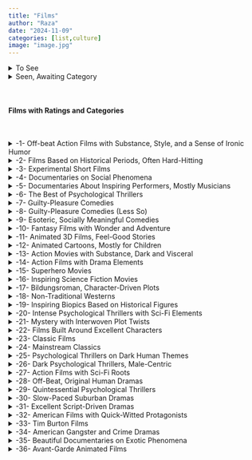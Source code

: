```yaml
---
title: "Films"
author: "Raza"
date: "2024-11-09"
categories: [list,culture]
image: "image.jpg"
---
```


<details>

<summary>To See</summary>

-   I Lost My Body
-   The Tale
-   Collateral
-   Oblivion

</details>

<details>

<summary>Seen, Awaiting Category</summary>

-   Soylent Green
-   The Wild Robot
-   Sing Sing
-   Whiplash
-   Good One
-   Suzume
-   Mad Max: Furiosa
-   Dune 1 and 2
-   Sorry to Bother You
-   Butch Cassidy and the Sundance Kid
-   The Wild Bunch
-   A Few Dollars More
-   Escape from New York
-   The Rainmaker
-   Knives Out
-   Searching for Bobby Fischer
-   Miller's Crossing
-   Bill and Ted's Excellent Adventure
-   Cell 211
-   Old Henry
-   The Manchurian Candidate
-   The Talented Mr. Ripley
-   Europa Report
-   Once Upon a Time in the West
-   The Wind That Shakes the Barley
-   Judas and the Black Messiah
-   Nope
-   Oldboy
-   Daybreakers
-   All Light Everywhere
-   The Banshees of Inisherin
-   The Vast of Night
-   The Right Stuff
-   Triangle of Sadness
-   The Expanse

</details>

<br>

#### Films with Ratings and Categories

<br>

<details>

<summary>-1- Off-beat Action Films with Substance, Style, and a Sense of Ironic Humor</summary>

-   \*\*\*\* Inglourious Basterds
-   \*\*\*\* Burn After Reading
-   \*\*\*\* Hot Fuzz
-   \*\*\*\*\* Kill Bill Volume I & II
-   \*\*\* Face Off
-   \*\*\*\*\*\* Lock Stock and Two Smoking Barrels
-   \*\*\*\*\* Snatch
-   \*\*\*\*\* Django Unchained
-   \*\*\*\*\* Reservoir Dogs
-   \*\*\*\*\*\*\* Pulp Fiction
-   \*\*\*\*\*\*\* Heat
-   \*\*\* Oceans Twelve
-   \*\*\* Be Cool
-   \*\*\*\*\* The Town
-   \*\*\*\* Kick Ass
-   \*\*\* BlackkKlansmen
-   \*\*\* Baby Driver
-   \*\*\*\*\* Villainess

</details>

<details>

<summary>-2- Films Based on Historical Periods, Often Hard-Hitting</summary>

-   \*\*\*\*\*\*\* Waltz With Bashir
-   \*\*\*\*\*\*\* It's Such a Beautiful Day
-   \*\*\*\*\* Argo
-   \*\*\*\*\*\*\* Persepolis
-   \*\*\*\*\*\* Gomorrah
-   \*\*\*\*\*\* Sicario
-   \*\*\*\*\* Battle of Chernobyl
-   \*\*\*\* The Prophet

</details>

<details>

<summary>-3- Experimental Short Films</summary>

-   \*\*\*\*\*\*\* Ryan (Short)
-   \*\*\*\*\*\* Crumb
-   \*\*\* I Sisyphus (Short)
-   \*\*\*\* I Met The Walrus (Short)
-   \*\*\* An Andalusian Dog

</details>

<details>

<summary>-4- Documentaries on Social Phenomena</summary>

-   \*\*\*\* Religilous
-   \*\*\*\*\* Kedi
-   \*\*\*\*\*\* Why We Fight
-   \*\*\*\* Hitler: The Rise of Evil
-   \*\*\* God Grew Tired of Us
-   \*\*\*\*\*\* Doctor’s Diaries
-   \*\*\*\*\*\* Prohibition
-   \*\*\*\*\* Manufacturing Consent: Noam Chomsky and the Media (1992)
-   \*\*\*\*\*\*\* Shake Hands With The Devil
-   \*\*\*\*\*\*\* The War You Don't See
-   \*\*\*\* Sicko
-   \*\*\*\*\* Inside Job
-   \*\*\*\*\*\* Spotlight
-   \*\*\*\*\* Merchants of Doubt
-   \*\*\*\*\* Minecraft: The Story of Mojang
-   \*\*\*\*\*\* Food Inc
-   \*\*\*\*\*\* The Big Short
-   \*\*\*\* Food Matters
-   \*\*\* Super Size Me
-   \*\*\*\* Jesus Camp
-   \*\*\* A Better Life
-   \*\*\*\*\* Catfish
-   \*\*\*\*\* Das Boot

</details>

<details>

<summary>-5- Documentaries About Inspiring Performers, Mostly Musicians</summary>

-   \*\*\*\* Live! Tonight! Sold Out!!
-   \*\*\* Live At Reading
-   \*\*\*\*\*\*\* The Devil And Daniel Johnston
-   \*\*\*\*\*\* About a Son
-   \*\*\*\*\*\* Cobain: Montage of Heck
-   \*\*\*\*\* John Lennon Vs US
-   \*\*\*\*\*\*\* Man on Wire
-   \*\*\*\* A Hard Day’s Night
-   \*\*\*\*\* 8 Mile

</details>

<details>

<summary>-6- The Best of Psychological Thrillers</summary>

-   \*\*\*\*\*\*\* Se7en
-   \*\*\*\*\* Gone Girl
-   \*\*\*\*\* Mystic River
-   \*\*\*\* Pathology
-   \*\*\*\*\* Dallas Buyers Club
-   \*\*\*\*\* Puncture
-   \*\*\*\*\* A Scanner Darkly
-   \*\*\*\* The Zodiac Killer
-   \*\*\*\*\*\* Fermat’s Room
-   \*\*\*\* Cube
-   \*\*\*\*\*\*\* Silence of the Lambs
-   \*\*\* Red Dragon
-   \*\*\* The Girl With the Dragon Tattoo (English)
-   \*\*\*\* 21 Grams
-   \*\*\*\*\*\* The Double
-   \*\*\*\* Super 8
-   \*\*\*\*\*\* Memento
-   \*\*\*\* John Wick
-   \*\*\*\* American Psycho
-   \*\*\*\*\*\* Nightcrawler
-   \*\*\*\*\* Get Out
-   \*\*\*\*\*\*\* The Handmaiden

</details>

<details>

<summary>-7- Guilty-Pleasure Comedies</summary>

-   \*\*\*\*\* Borat
-   \*\*\* Bruno
-   \*\*\*\*\* Southpark Bigger Longer Uncut
-   \*\*\*\* Idiocracy
-   \*\*\* Jackass 1-2
-   \*\*\* Austin Powers
-   \*\*\*\* Strange Wilderness
-   \*\*\* MacGruber
-   \*\*\*\*\* Kung Fury
-   \*\*\* Kenny

</details>

<details>

<summary>-8- Guilty-Pleasure Comedies (Less So)</summary>

-   \*\*\*\* 40 Year Old Virgin
-   \*\*\*\*\*\* Superbad
-   \*\*\*\* Juno
-   \*\*\*\* The Hangover

</details>

<details>

<summary>-9- Esoteric, Socially Meaningful Comedies</summary>

-   \*\*\*\*\*\*\* Office Space
-   \*\*\*\* Sideways
-   \*\*\*\*\* The Big Lebowski
-   \*\*\*\*\* Napoleon Dynamite

</details>

<details>

<summary>-10- Fantasy Films with Wonder and Adventure</summary>

-   \*\*\*\* Pirates of the Caribbean 1-2
-   \*\*\*\* The Day After Tomorrow
-   \*\*\*\* The Revenant
-   \*\*\*\*\* Lord of the Rings Trilogy
-   \*\*\*\*\*\*\* Pan’s Labyrinth
-   \*\*\*\*\*\*\* The Fountain
-   \*\*\*\*\* Hugo
-   \*\*\*\*\* Harry Potter Series
-   \*\*\*\* Avatar
-   \*\*\*\*\* Shape of Water
-   \*\*\* Okja
-   \*\*\*\* Planet of the Apes

</details>

<details>

<summary>-11- Animated 3D Films, Feel-Good Stories</summary>

-   \*\*\*\*\*\*\* Wall-E
-   \*\*\*\*\* Toy Story 2
-   \*\*\*\*\* Chicken Run
-   \*\*\*\*\* Toy Story 3
-   \*\*\*\*\*\* A Bug's Life
-   \*\*\* The Incredibles
-   \*\*\*\*\*\* Frozen
-   \*\*\*\* E.T.
-   \*\*\*\*\*\* Finding Nemo
-   \*\*\*\*\* Up
-   \*\*\*\* Inside Out

</details>

<details>

<summary>-12- Animated Cartoons, Mostly for Children</summary>

-   \*\*\*\* Hercules
-   \*\*\*\*\*\* Pinocchio
-   \*\*\*\*\*\*\* Lion King
-   \*\*\*\*\* Lion, the Witch, and the Wardrobe (1979)
-   \*\*\*\*\*\* Nausicaa of the Valley of the Wind

</details>

<details>

<summary>-13- Action Movies with Substance, Dark and Visceral</summary>

-   \*\*\*\* Bourne Trilogy
-   \*\*\*\* Die Hard
-   \*\*\*\*\* Speed
-   \*\*\*\*\*\* The Terminator 1 and 2
-   \*\*\*\*\*\*\* Snowpiercer
-   \*\*\*\*\* Mad Max
-   \*\*\*\*\*\* Mad Max 2
-   \*\*\*\*\*\* Mad Max: Fury Road
-   \*\*\*\*\*\* Blade Runner

</details>

<details>

<summary>-14- Action Films with Drama Elements</summary>

-   \*\*\*\*\*\*\* Bonnie and Clyde
-   \*\*\*\*\*\*\* Chinatown
-   \*\*\*\*\*\* The Grifters
-   \*\*\*\*\* Blue Velvet
-   \*\*\*\*\* All About My Mother
-   \*\*\*\* Drive
-   \*\*\*\*\*\* Leon

</details>

<details>

<summary>-15- Superhero Movies</summary>

-   \*\*\*\*\* Iron Man
-   \*\*\*\* Star Trek (2009)
-   \*\*\*\*\* Star Wars (Original Trilogy)
-   \*\*\*\* Unbreakable
-   \*\*\*\*\*\*\* The Dark Knight
-   \*\*\* Logan
-   \*\*\* Black Panther
-   \*\*\* Deadpool

</details>

<details>

<summary>-16- Inspiring Science Fiction Movies</summary>

-   \*\*\*\*\*\* The Matrix
-   \*\*\*\* Blade Runner 2049
-   \*\*\*\*\* Inception
-   \*\*\*\* Transcendence
-   \*\*\*\*\*\* Sunshine
-   \*\*\*\*\* Gattaca
-   \*\*\*\*\*\* Gravity
-   \*\*\*\* Interstellar
-   \*\*\*\*\* The Martian
-   \*\*\*\*\* Animatrix
-   \*\*\*\* Existenz
-   \*\*\* Splice
-   \*\*\*\*\* Ex Machina
-   \*\*\*\* Source Code
-   \*\*\*\* Minority Report
-   \*\*\*\*\* Annihilation
-   \*\*\*\* Sleepdealer
-   \*\*\*\*\* Hero (2002)

</details>

<details>

<summary>-17- Bildungsroman, Character-Driven Plots</summary>

-   \*\*\*\* Jaws
-   \*\*\*\*\* Topgun
-   \*\*\*\*\*\* Rocky
-   \*\*\*\* Creed
-   \*\*\*\*\* Raging Bull
-   \*\*\*\*\*\*\* The Wrestler
-   \*\*\*\* The Fighter

</details>

<details>

<summary>-18- Non-Traditional Westerns</summary>

-   \*\*\*\* Space Cowboys
-   \*\*\*\*\*\*\* No Country for Old Men
-   \*\*\*\*\* True Grit
-   \*\*\*\*\*\* The Hateful Eight
-   \*\*\*\* Dead Man
-   \*\*\*\*\* Gran Torino

</details>

<details>

<summary>-19- Inspiring Biopics Based on Historical Figures</summary>

-   \*\*\*\* Charlie Wilson’s War
-   \*\*\*\*\* Milk
-   \*\*\*\*\* Frost / Nixon
-   \*\*\*\*\*\* Citizenfour
-   \*\*\*\*\* Client 9 – The Rise and Fall of Eliot Spitzer
-   \*\*\*\*\* Schindler’s List
-   \*\*\*\*\*\* The Lives of Others
-   \*\*\*\*\*\*\* The Pianist
-   \*\*\*\*\*\*\* Gandhi
-   \*\*\*\*\*\* Lincoln
-   \*\*\*\* Bronson
-   \*\*\*\*\* Control
-   \*\*\*\*\*\* A Man for All Seasons
-   \*\*\* The Disaster Artist

</details>

<details>

<summary>-20- Intense Psychological Thrillers with Sci-Fi Elements</summary>

-   \*\*\*\*\*\*\* Children of Men
-   \*\*\*\* 28 Days Later
-   \*\*\*\*\* Contagion
-   \*\*\*\*\*\*\* The Hurt Locker
-   \*\*\*\*\*\* Blood Diamond

</details>

<details>

<summary>-21- Mystery with Interwoven Plot Twists</summary>

-   \*\*\*\*\*\*\* Inside Man
-   \*\*\*\*\*\* The Usual Suspects

</details>

<details>

<summary>-22- Films Built Around Excellent Characters</summary>

-   \*\*\*\* Few Good Men
-   \*\*\*\* Hacksaw Ridge
-   \*\*\*\*\*\* The Terminal
-   \*\*\*\*\* Sully
-   \*\*\*\*\* Saving Private Ryan
-   \*\*\* Dunkirk
-   \*\*\*\*\* The King’s Speech
-   \*\*\*\*\*\* Forrest Gump
-   \*\*\*\*\*\* Birdman
-   \*\*\*\*\* Patch Adams
-   \*\*\*\*\* Billy Elliot
-   \*\*\*\*\*\* 12 Years a Slave
-   \*\*\*\* Born on the Fourth of July
-   \*\*\*\*\* The Social Network
-   \*\*\*\*\*\*\* There Will Be Blood
-   \*\*\*\*\* Gladiator
-   \*\*\*\* The Great Debaters
-   \*\*\*\*\* Cast Away
-   \*\*\*\* Dante’s Peak
-   \*\*\*\* Arctic
-   \*\*\*\* Moneyball
-   \*\*\*\*\* The Green Mile
-   \*\*\*\*\*\*\* The Aviator
-   \*\*\*\*\* Michael Clayton
-   \*\*\*\* Slumdog Millionaire
-   \*\*\*\*\* Ford vs. Ferrari
-   \*\*\*\*\* Blow-Up
-   \*\*\*\* Lion
-   \*\*\*\*\* Moonlight
-   \*\*\*\*\*\* Ida
-   \*\*\*\* The Shawshank Redemption
-   \*\*\*\*\* Dolemite is My Name

</details>

<details>

<summary>-23- Classic Films</summary>

Classic films. These are paced slower (exception Hitchcock), avant-garde and not for everyone.

-   \*\*\* Eraserhead
-   \*\*\*\*\* Stranger than Paradise
-   \*\*\* Teorema
-   \*\*\*\*\* Mister Lonely
-   \*\*\*\*\* Last Year at Marienbad
-   \*\*\*\*\*\*\* Hiroshima Mon Amour
-   \*\*\*\*\* 2001: A Space Odyssey
-   \*\*\*\* The Cabinet of Dr Caligari
-   \*\*\*\*\*\* Psycho
-   \*\*\*\* Vertigo
-   \*\*\*\* Amor Estranho Amor
-   \*\*\*\*\*\*\* The Tenant

</details>

<details>

<summary>-24- Mainstream Classics</summary>

Mainstream classics. Good to have in your vocabulary if you're a film buff, good for igniting nostalgia.

-   \*\*\*\*\*\*\* Strangers On A Train
-   \*\*\*\*\*\* Dr Strangelove
-   \*\*\*\* It’s a Wonderful Life
-   \*\*\*\*\* Stagecoach
-   \*\*\*\* Arsenic and Old Lace
-   \*\*\*\*\* Casablanca
-   \*\*\*\* A Streetcar Named Desire
-   \*\*\* Saturday Night Fever
-   \*\*\*\*\*\*\* Citizen Kane
-   \*\*\*\* In a Lonely Place
-   \*\*\*\*\*\* Lolita

</details>

<details>

<summary>-25- Psychological Thrillers on Dark Human Themes</summary>

Psychological thrillers dealing with darker aspects of the human condition (drug use, self-identity, abuse).

-   \*\*\*\*\* Boy A
-   \*\*\*\* Mysterious Skin
-   \*\*\*\*\*\* Trainspotting
-   \*\*\*\*\*\* My Beautiful Laundrette
-   \*\*\* The Girl Next Door
-   \*\*\*\*\*\*\* Requiem for a Dream
-   \*\*\*\*\* A Simple Plan
-   \*\*\*\*\*\*\* Boys Don’t Cry
-   \*\*\*\*\*\*\* Starred Up
-   \*\*\*\*\* Black Swan
-   \*\*\*\*\*\* Boyhood
-   \*\*\*\*\* Kids
-   \*\*\* Irréversible

</details>

<details>

<summary>-26- Dark Psychological Thrillers, Male-Centric</summary>

Well-made, classic, extremely entertaining psychological thrillers with dark subject matter, centered around male characters.

-   \*\*\*\*\*\*\* Fight Club
-   \*\*\*\*\*\*\* A Clockwork Orange
-   \*\*\*\*\* American History X
-   \*\*\*\*\* Bad Boys
-   \*\*\*\*\* Cool Hand Luke

</details>

<details>

<summary>-27- Action Films with Sci-Fi Roots</summary>

Great action films with science fiction roots, plenty of suspense and entertainment. Well-constructed, original mise-en-scene.

-   \*\*\*\*\* District 9
-   \*\*\*\*\* Arrival
-   \*\*\*\*\*\* Predator
-   \*\*\*\* Contact
-   \*\*\*\*\*\*\* Alien
-   \*\*\*\* Prometheus
-   \*\*\*\* Aliens
-   \*\*\*\*\* Jurassic Park
-   \*\*\*\* A Quiet Place

</details>

<details>

<summary>-28- Off-Beat, Original Human Dramas</summary>

Slightly off-beat, highly original human drama. Slow-paced, but rich in both production and entertainment value.

-   \*\*\*\*\* Magnolia
-   \*\*\*\*\*\* 500 Days of Summer
-   \*\*\*\*\*\* Silver Linings Playbook
-   \*\*\*\* I’m Here (Short)
-   \*\*\*\* K-pax
-   \*\*\*\* Kontroll
-   \*\*\*\* The Squid and the Whale
-   \*\*\*\*\* Little Miss Sunshine
-   \*\*\*\*\*\* Amelie
-   \*\*\*\* Doubt
-   \*\*\*\* Up in the Air
-   \*\*\*\* Palindromes
-   \*\*\*\*\*\* Y Tu Mama Tambien
-   \*\*\*\*\* Wristcutters: A Love Story
-   \*\*\*\*\*\* Taxi Driver
-   \*\*\*\*\*\* The Grand Budapest Hotel
-   \*\*\*\*\* Moonrise Kingdom
-   \*\*\*\* Beginners
-   \*\*\*\*\* Hunt for the Wilderpeople
-   \*\*\* I Heart Huckabees
-   \*\*\*\*\* Cleo from 5 to 7
-   \*\*\*\*\*\*\* One Flew Over The Cuckoo’s Nest
-   \*\*\*\* Happiness
-   \*\*\*\*\* Shame
-   \*\*\*\* Life During Wartime
-   \*\*\*\* American Beauty
-   \*\*\*\*\* Rain Man
-   \*\*\*\*\*\* Eternal Sunshine of the Spotless Mind
-   \*\*\*\* The Florida Project
-   \*\*\* The Big Sick
-   \*\*\*\*\* Call Me by Your Name
-   \*\*\* La La Land
-   \*\*\*\*\*\*\* In the Mood for Love
-   \*\*\*\* Chungking Express

</details>

<details>

<summary>-29- Quintessential Psychological Thrillers</summary>

Quintessential psychological thrillers. High entertainment value, with seminal performances by many great actors.

-   \*\*\*\*\* The Machinist
-   \*\*\*\*\*\* The Shining
-   \*\*\*\*\*\* Shutter Island
-   \*\*\*\*\*\* Primal Fear
-   \*\*\*\*\* Donnie Darko
-   \*\*\*\* The Butterfly Effect
-   \*\*\*\*\*\* Being John Malkovich
-   \*\*\*\*\*\* The Departed
-   \*\*\*\*\* The Prestige
-   \*\*\*\*\* V for Vendetta
-   \*\*\*\*\* Killing of a Sacred Deer

</details>

<details>

<summary>-30- Slow-Paced Suburban Dramas</summary>

Slow-paced drama about suburban life, usually with a good message. Interesting plots.

-   \*\*\*\* Stand By Me
-   \*\*\*\*\* Pleasantville
-   \*\*\*\* To Die For
-   \*\*\*\* Baby It's You

</details>

<details>

<summary>-31- Excellent Script-Driven Dramas</summary>

Excellent scripts, drama, and high-entertainment value. I might merge this with category 22 in the near future.

-   \*\*\*\* The Illusionist
-   \*\*\*\*\*\* A Beautiful Mind
-   \*\*\*\*\*\* The Theory of Everything
-   \*\*\*\*\*\* The Imitation Game
-   \*\*\*\*\* The Sixth Sense
-   \*\*\*\*\*\* Pi
-   \*\*\*\*\*\*\* Good Will Hunting
-   \*\*\*\*\* The Curious Case of Benjamin Button

</details>

<details>

<summary>-32- American Films with Quick-Witted Protagonists</summary>

Very 'American' films. Watch these for their quick-witted protagonists, con artists, thieves and coming-of-age themes.

-   \*\*\*\*\* The Truman Show
-   \*\*\* Boiler Room
-   \*\*\*\*\* Reality Bites
-   \*\*\*\*\*\* Risky Business
-   \*\*\*\* Rounders
-   \*\*\*\*\*\*\* Catch Me If You Can
-   \*\*\*\*\*\* Bridge of Spies
-   \*\*\*\* House of Games
-   \*\*\*\*\* Matchstick Men
-   \*\*\*\*\* Blow Out

</details>

<details>

<summary>-33- Tim Burton Films</summary>

Tim Burton.

-   \*\*\*\*\* Nightmare Before Christmas
-   \*\*\*\* Ed Wood
-   \*\*\*\* Sweeney Todd

</details>

<details>

<summary>-34- American Gangster and Crime Dramas</summary>

American Gangster and crime dramas. Classically entertaining and technically excellent films.

-   \*\*\*\* Scarface
-   \*\*\*\*\*\*\* Goodfellas
-   \*\*\*\*\*\* Once Upon a Time in America
-   \*\*\*\*\*\*\* Godfather I-II
-   \*\*\*\* Donnie Brasco
-   \*\*\*\*\*\* The Irishman

</details>

<details>

<summary>-35- Beautiful Documentaries on Exotic Phenomena</summary>

Beautiful documentaries about exotic phenomena. Watch for intellectual interest.

-   \*\*\*\*\* Hubble 3D
-   \*\*\*\*\*\* Helvetica
-   \*\*\*\* Ant Attack BBC

</details>

<details>

<summary>-36- Avant-Garde Animated Films</summary>

Avant-garde animated films with themes of nihilism, psychopathology, and the nature of human existence.

-   \*\*\*\*\*\* Rejected Cartoons
-   \*\*\*\*\*\* Rejected
-   \*\*\*\*\*\* It's Such a Beautiful Day
-   \*\*\*\*\*\* Everything Will Be OK
-   \*\*\*\*\* Salad Fingers
-   \*\*\*\* Upstream Color
-   \*\*\*\*\* The Tree of Life

</details>
